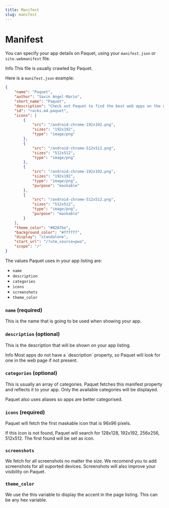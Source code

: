```yaml
---
title: Manifest
slug: manifest
---
```


# Manifest

You can specify your app details on Paquet, using your `manifest.json` or `site.webmanifest` file.

<Alert className="not-prose">
	<InfoIcon/>
	<AlertTitle>
		Info
	</AlertTitle>
	<AlertDescription>
		This file is usually crawled by Paquet.
	</AlertDescription>
</Alert>

Here is a `manifest.json` example:

```json
{
	"name": "Paquet",
	"author": "Savin Angel-Mario",
	"short_name": "Paquet",
	"description": "Check out Paquet to find the best web apps on the open web.",
	"id": "rocks.m4.paquet",
	"icons": [
		{
			"src": "/android-chrome-192x192.png",
			"sizes": "192x192",
			"type": "image/png"
		},
		{
			"src": "/android-chrome-512x512.png",
			"sizes": "512x512",
			"type": "image/png"
		},
		{
			"src": "/android-chrome-192x192.png",
			"sizes": "192x192",
			"type": "image/png",
			"purpose": "maskable"
		},
		{
			"src": "/android-chrome-512x512.png",
			"sizes": "512x512",
			"type": "image/png",
			"purpose": "maskable"
		}
	],
	"theme_color": "#8267be",
	"background_color": "#ffffff",
	"display": "standalone",
	"start_url": "/?utm_source=pwa",
	"scope": "/"
}
```

The values Paquet uses in your app listing are:

-   `name`
-   `description`
-   `categories`
-   `icons`
-   `screenshots`
-   `theme_color`

### `name` (required)

This is the name that is going to be used when showing your app.

### `description` (optional)

This is the description that will be shown on your app listing.

<Alert className="not-prose">
	<InfoIcon/>
	<AlertTitle>
		Info
	</AlertTitle>
	<AlertDescription>
		Most apps do not have a `description` property, so Paquet
		will look for one in the web page if not present.
	</AlertDescription>
</Alert>


### `categories` (optional)

This is usually an array of categories.
Paquet fetches this manifest property and reflects it to your app.
Only the available categories will be displayed.

Paquet also uses aliases so apps are better categorised.

### `icons` (required)

Paquet will fetch the first maskable icon that is 96x96 pixels.

If this icon is not found, Paquet will search for 128x128, 192x192, 256x256, 512x512.
The first found will be set as icon.

### `screenshots`

We fetch for all screenshots no matter the size. We recomend
you to add screenshots for all suported devices. Screenshots
will also improve your visibility on Paquet.

### `theme_color`

We use the this variable to display the accent in the page listing.
This can be any hex variable.
